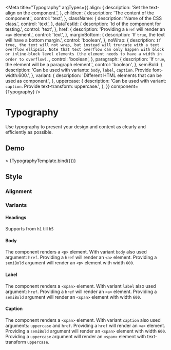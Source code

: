 <!-- Typography.mdx -->

<Meta
  title="Typography"
  argTypes={{
    align: {
      description: 'Set the text-align on the component.',
    },
    children: {
      description: 'The content of the component.',
      control: 'text',
    },
    className: {
      description: 'Name of the CSS class.',
      control: 'text',
    },
    dataTestId: {
      description: 'Id of the component for testing.',
      control: 'text',
    },
    href: {
      description: 'Providing a ```href``` will render an ```<a>``` element.',
      control: 'text',
    },
    marginBottom: {
      description: 'If ```true```, the text will have a bottom margin.',
      control: 'boolean',
    },
    noWrap: {
      description: `If true, the text will not wrap, but instead will truncate with a text overflow ellipsis.
                          Note that text overflow can only happen with block or inline-block level elements
                          (the element needs to have a width in order to overflow).`,
      control: 'boolean',
    },
    paragraph: {
      description: 'If ```true```, the element will be a paragraph element.',
      control: 'boolean',
    },
    semiBold: {
      description:
        'Can be used with variants: ```body```, ```label```, ```caption```. Provide font-width:600.',
    },
    variant: {
      description: 'Different HTML elements that can be used as component.',
    },
    uppercase: {
      description: 'Can be used with variant: ```caption```. Provide text-transform: uppercase.',
    },
  }}
  component={Typography}
/>


# Typography
Use typography to present your design and content as clearly and efficiently as possible.

## Demo
<Canvas>
  <Story
    name="Demo"
    args={{
      align: 'center',
      children:'Body',
      className: 'custom-typography',
      dataTestId: 'test-typography-id',
      href: '#',
      marginBottom: false,
      noWrap: true,
      semiBold: true,
      paragraph: false,
      variant: 'body',
      uppercase: false,
    }}>
    >
    {TypographyTemplate.bind({})}
  </Story>
</Canvas>

<ArgsTable story="Demo" />

## Style

### Alignment
<Canvas isColumn>
  <Story name="CenterAlign" story={stories.CenterAlign} />
  <Story name="InheritAlign" story={stories.InheritAlign} />
  <Story name="JustifyAlign" story={stories.JustifyAlign} />
  <Story name="LeftAlign" story={stories.LeftAlign} />
  <Story name="RightAlign" story={stories.RightAlign} />
</Canvas>

### Variants

#### Headings
Supports from ```h1``` till ```h5```
<Canvas isColumn>
  <Story name="H1" story={stories.H1} />
  <Story name="H2" story={stories.H2} />
  <Story name="H3" story={stories.H3} />
  <Story name="H4" story={stories.H4} />
  <Story name="H5" story={stories.H5} />
</Canvas>

#### Body
The component renders a ```<p>``` element.
With variant ```body``` also used argument: ```href```.
Providing a ```href``` will render an ```<a>``` element.
Providing a ```semiBold```  argument will render an ```<p>``` element with width ```600```.

<Canvas isColumn>
  <Story name="Body" story={stories.Body} />
  <Story name="BodySemibold" story={stories.BodySemibold} />
  <Story name="BodyLink" story={stories.BodyLink} />
</Canvas>

#### Label
The component renders a ```<span>``` element.
With variant ```label``` also used argument: ```href```.
Providing a ```href``` will render an ```<a>``` element.
Providing a ```semiBold```  argument will render an ```<span>``` element with width ```600```.

<Canvas isColumn>
  <Story name="Label" story={stories.Label} />
  <Story name="LabelSemibold" story={stories.LabelSemibold} />
  <Story name="LabelLink" story={stories.LabelLink} />
</Canvas>

#### Caption
The component renders a ```<span>``` element.
With variant ```caption``` also used arguments: ```uppercase``` and ```href```.
Providing a ```href``` will render an ```<a>``` element.
Providing a ```semiBold```  argument will render an ```<span>``` element with width ```600```.
Providing a ```uppercase```  argument will render an ```<span>``` element with text-transform ```uppercase```.

<Canvas isColumn>
  <Story name="Caption" story={stories.Caption} />
  <Story name="CaptionSemibold" story={stories.CaptionSemibold} />
  <Story name="CaptionLink" story={stories.CaptionLink} />
  <Story name="CaptionUppercase" story={stories.CaptionUppercase} />
</Canvas>
